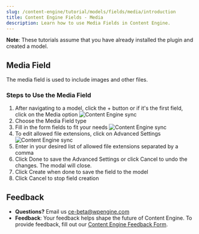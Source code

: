```yaml
---
slug: /content-engine/tutorial/models/fields/media/introduction
title: Content Engine Fields - Media
description: Learn how to use Media Fields in Content Engine.
---
```


**Note**: These tutorials assume that you have already installed the plugin and created a model.

## Media Field

The media field is used to include images and other files.

### Steps to Use the Media Field

1. After navigating to a model, click the + button or if it's the first field, click on the Media option
![Content Engine sync](../../../../images/Screen_Shot_2021-09-01_at_12.04.05_PM.png)
2. Choose the Media Field type
3. Fill in the form fields to fit your needs
![Content Engine sync](../../../../images/Screen_Shot_2021-09-01_at_12.05.58_PM.png)
4. To edit allowed file extensions, click on Advanced Settings
![Content Engine sync](../../../../images/Screen_Shot_2021-09-01_at_12.06.05_PM.png)
5. Enter in your desired list of allowed file extensions separated by a comma
6. Click Done to save the Advanced Settings or click Cancel to undo the changes. The modal will close.
7. Click Create when done to save the field to the model
8. Click Cancel to stop field creation

## Feedback

- **Questions?** Email us ce-beta@wpengine.com
- **Feedback**: Your feedback helps shape the future of Content Engine. To provide feedback, fill out our [Content Engine Feedback Form](https://docs.google.com/forms/d/e/1FAIpQLSecvuZ_EMiTIOlTSwcW1JnPQcFbAcCOwGlhURkzBI8Ps9vFzA/viewform).
